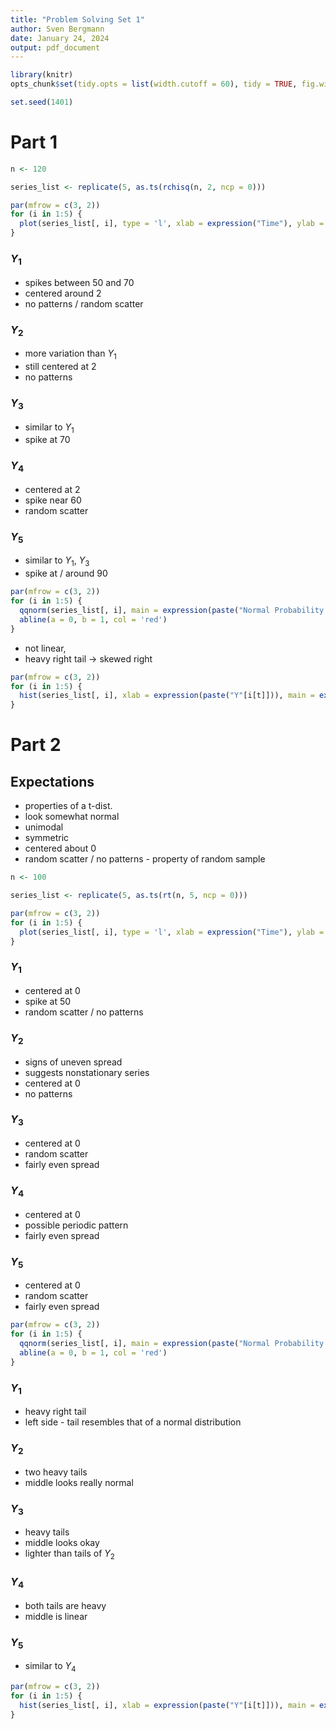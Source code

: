 ```yaml
---
title: "Problem Solving Set 1"
author: Sven Bergmann
date: January 24, 2024
output: pdf_document
---
```


```r
library(knitr)
opts_chunk$set(tidy.opts = list(width.cutoff = 60), tidy = TRUE, fig.width = 12, fig.height = 8)
```
```r
set.seed(1401)
```
# Part 1
```r
n <- 120
```
```r
series_list <- replicate(5, as.ts(rchisq(n, 2, ncp = 0)))
```
```r
par(mfrow = c(3, 2))
for (i in 1:5) {
  plot(series_list[, i], type = 'l', xlab = expression("Time"), ylab = expression(paste("Y"[i][t])), main = expression(paste("Time Series Plot of Y"[1[i]])))
}
```

### $Y_1$
- spikes between 50 and 70
- centered around 2
- no patterns / random scatter

### $Y_2$
- more variation than $Y_1$
- still centered at 2
- no patterns

### $Y_3$
- similar to $Y_1$
- spike at 70

### $Y_4$
- centered at 2
- spike near 60
- random scatter

### $Y_5$
- similar to $Y_1$, $Y_3$
- spike at / around 90
```r
par(mfrow = c(3, 2))
for (i in 1:5) {
  qqnorm(series_list[, i], main = expression(paste("Normal Probability Plot of Y"[i[t]])))
  abline(a = 0, b = 1, col = 'red')
}
```
- not linear,
- heavy right tail -> skewed right
```r
par(mfrow = c(3, 2))
for (i in 1:5) {
  hist(series_list[, i], xlab = expression(paste("Y"[i[t]])), main = expression(paste("Histogram of Y"[i[t]])))
}
```
# Part 2

## Expectations

- properties of a t-dist.
- look somewhat normal
- unimodal
- symmetric
- centered about 0
- random scatter / no patterns - property of random sample
```r
n <- 100
```
```r
series_list <- replicate(5, as.ts(rt(n, 5, ncp = 0)))
```
```r
par(mfrow = c(3, 2))
for (i in 1:5) {
  plot(series_list[, i], type = 'l', xlab = expression("Time"), ylab = expression(paste("Y"[i][t])), main = expression(paste("Time Series Plot of Y"[1[i]])))
}
```

### $Y_1$
- centered at 0
- spike at 50
- random scatter / no patterns

### $Y_2$
- signs of uneven spread
- suggests nonstationary series
- centered at 0
- no patterns

### $Y_3$
- centered at 0
- random scatter
- fairly even spread

### $Y_4$
- centered at 0
- possible periodic pattern
- fairly even spread

### $Y_5$
- centered at 0
- random scatter
- fairly even spread
```r
par(mfrow = c(3, 2))
for (i in 1:5) {
  qqnorm(series_list[, i], main = expression(paste("Normal Probability Plot of Y"[i[t]])))
  abline(a = 0, b = 1, col = 'red')
}
```

### $Y_1$
- heavy right tail
- left side - tail resembles that of a normal distribution

### $Y_2$
- two heavy tails
- middle looks really normal

### $Y_3$
- heavy tails
- middle looks okay
- lighter than tails of $Y_2$

### $Y_4$
- both tails are heavy
- middle is linear

### $Y_5$
- similar to $Y_4$
```r
par(mfrow = c(3, 2))
for (i in 1:5) {
  hist(series_list[, i], xlab = expression(paste("Y"[i[t]])), main = expression(paste("Histogram of Y"[i[t]])))
}
```
